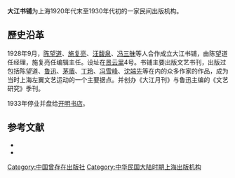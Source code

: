 '''大江书铺'''为上海1920年代末至1930年代初的一家民间出版机构。

==歷史沿革==
1928年9月，[[陈望道|陈望道]]、[[施复亮|施复亮]]、[[汪馥泉|汪馥泉]]、[[冯三昧|冯三昧]]等人合作成立大江书铺，由陈望道任经理，施复亮任编辑主任。设址在[[景云里|景云里]]4号。书铺主要出版文艺书刊，出版过包括陈望道、[[鲁迅|鲁迅]]、[[茅盾|茅盾]]、[[丁玲|丁玲]]、[[冯雪峰|冯雪峰]]、[[沈端先|沈端先]]等在内的众多作家的作品，成为当时上海左翼文艺运动的一个主要据点。并创办《大江月刊》与鲁迅主编的《文艺研究》季刊。

1933年停业并盘给[[开明书店|开明书店]]。

==参考文献==
{{ReflistH}}
*{{cite web|url=http://www.shtong.gov.cn/newsite/node2/node2245/node4521/node29048/node29050/node29052/userobject1ai54454.html|title=民间出版机构|publisher=上海市地方志办公室（上海出版志）|deadurl=yes|archiveurl=https://web.archive.org/web/20060208024525/http://www.shtong.gov.cn/newsite/node2/node2245/node4521/node29048/node29050/node29052/userobject1ai54454.html|archivedate=2006-02-08|access-date=2019-04-15}}
*{{cite web|url=http://www.shtong.gov.cn/newsite/node2/node71994/node71995/node71999/node72013/userobject1ai77409.html|title=文化名人街——多伦路|publisher=上海市地方志办公室（上海名街志）|accessdate=2019-04-15|archive-date=2016-03-26|archive-url=https://web.archive.org/web/20160326001831/http://www.shtong.gov.cn/Newsite/node2/node71994/node71995/node71999/node72013/userobject1ai77409.html|dead-url=no}}
{{ReflistF}}

{{上海出版机构}}

[[Category:中国曾存在出版社|Category:中国曾存在出版社]]
[[Category:中华民国大陆时期上海出版机构|Category:中华民国大陆时期上海出版机构]]